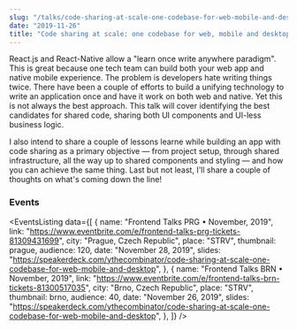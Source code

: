 ```yaml
---
slug: "/talks/code-sharing-at-scale-one-codebase-for-web-mobile-and-desktop"
date: "2019-11-26"
title: "Code sharing at scale: one codebase for web, mobile and desktop"
---
```




React.js and React-Native allow a "learn once write anywhere paradigm". This is great because one tech team can build both your web app and native mobile experience. The problem is developers hate writing things twice. There have been a couple of efforts to build a unifying technology to write an application once and have it work on both web and native. Yet this is not always the best approach. This talk will cover identifying the best candidates for shared code, sharing both UI components and UI-less business logic.

I also intend to share a couple of lessons learne while building an app with code sharing as a primary objective — from project setup, through shared infrastructure, all the way up to shared components and styling — and how you can achieve the same thing. Last but not least, I'll share a couple of thoughts on what's coming down the line!

### Events

<EventsListing
  data={[
    {
      name: "Frontend Talks PRG • November, 2019",
      link:
        "https://www.eventbrite.com/e/frontend-talks-prg-tickets-81309431699",
      city: "Prague, Czech Republic",
      place: "STRV",
      thumbnail: prague,
      audience: 120,
      date: "November 28, 2019",
      slides:
        "https://speakerdeck.com/ythecombinator/code-sharing-at-scale-one-codebase-for-web-mobile-and-desktop",
    },
    {
      name: "Frontend Talks BRN • November, 2019",
      link:
        "https://www.eventbrite.com/e/frontend-talks-brn-tickets-81300517035",
      city: "Brno, Czech Republic",
      place: "STRV",
      thumbnail: brno,
      audience: 40,
      date: "November 26, 2019",
      slides:
        "https://speakerdeck.com/ythecombinator/code-sharing-at-scale-one-codebase-for-web-mobile-and-desktop",
    },
  ]}
/>
